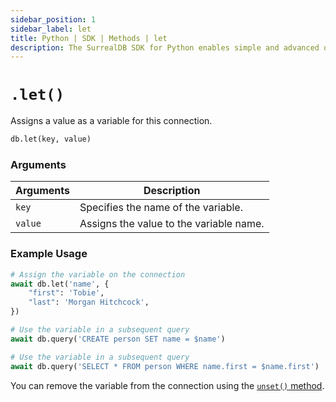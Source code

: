 ```yaml
---
sidebar_position: 1
sidebar_label: let
title: Python | SDK | Methods | let
description: The SurrealDB SDK for Python enables simple and advanced querying of a remote or embedded database.
---
```



# `.let()`

Assigns a value as a variable for this connection.

```python title="Method Syntax"
db.let(key, value)
```

### Arguments
<table>
    <thead>
        <tr>
            <th colspan="2" scope="col">Arguments</th>
            <th colspan="2" scope="col">Description</th>
        </tr>
    </thead>  
    <tbody>
        <tr>
            <td colspan="2" scope="row" data-label="Arguments">
                <code>key</code>
                <Label label="required" />
            </td>
            <td colspan="2" scope="row" data-label="Description">
                Specifies the name of the variable.
            </td>
        </tr>
        <tr>
            <td colspan="2" scope="row" data-label="Arguments">
                <code>value</code>
                <Label label="required" />
            </td>
            <td colspan="2" scope="row" data-label="Description">
                Assigns the value to the variable name.
            </td>
        </tr>
    </tbody>
</table>

### Example Usage
```python
# Assign the variable on the connection
await db.let('name', {
	"first": 'Tobie',
	"last": 'Morgan Hitchcock',
})

# Use the variable in a subsequent query
await db.query('CREATE person SET name = $name')

# Use the variable in a subsequent query
await db.query('SELECT * FROM person WHERE name.first = $name.first')
```

You can remove the variable from the connection using the [`unset()` method](/docs/sdk/python/methods/unset).